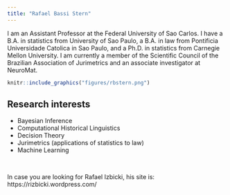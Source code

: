 ```yaml
---
title: "Rafael Bassi Stern"
---
```


I am an Assistant Professor at the
Federal University of Sao Carlos.
I have a B.A. in statistics from
University of Sao Paulo, 
a B.A. in law from 
Pontificia Universidade Catolica in Sao Paulo, and
a Ph.D. in statistics from 
Carnegie Mellon University.
I am currently a member of the
Scientific Council of the
Brazilian Association of Jurimetrics and
an associate investigator at NeuroMat.

```r
knitr::include_graphics("figures/rbstern.png")
```

## Research interests

- Bayesian Inference
- Computational Historical Linguistics
- Decision Theory
- Jurimetrics (applications of statistics to law)
- Machine Learning

<br/>

In case you are looking for Rafael Izbicki,
his site is: https://rizbicki.wordpress.com/

